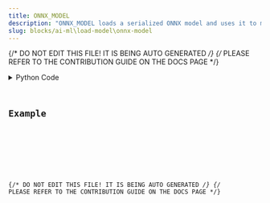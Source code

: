 ```yaml
---
title: ONNX_MODEL
description: "ONNX_MODEL loads a serialized ONNX model and uses it to make predictions using ONNX Runtime."
slug: blocks/ai-ml\load-model\onnx-model
---
```


{/* DO NOT EDIT THIS FILE! IT IS BEING AUTO GENERATED */}
{/* PLEASE REFER TO THE CONTRIBUTION GUIDE ON THE DOCS PAGE */}


<PythonDocsDisplay docstring={docstring} />
<details>
<summary>Python Code</summary>



<Code code={pythonCode} lang="py" wrap theme="dracula" />

[Find this Flojoy Block on GitHub](https://github.com/flojoy-ai/blocks/blob/main/blocks/AI_ML\LOAD_MODEL\ONNX_MODEL/ONNX_MODEL.py)

</details>

## Example


<GetHelpWidget />


<AppDisplay app={app} blockName="ONNX_MODEL" client:visible />


<Example />

{/* DO NOT EDIT THIS FILE! IT IS BEING AUTO GENERATED */}
{/* PLEASE REFER TO THE CONTRIBUTION GUIDE ON THE DOCS PAGE */}
